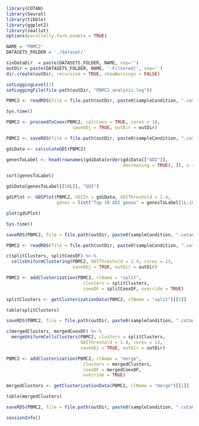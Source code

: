 ```r
library(COTAN)
library(Seurat)
library(tibble)
library(ggplot2)
library(zeallot)
options(parallelly.fork.enable = TRUE)

NAME = 'PBMC2'
DATASETS_FOLDER = './dataset/'

sinDataDir  = paste(DATASETS_FOLDER, NAME, sep='')
outDir = paste(DATASETS_FOLDER, NAME, '-Filtered/', sep='')
dir.create(outDir, recursive = TRUE, showWarnings = FALSE)

setLoggingLevel(2)
setLoggingFile(file.path(outDir, "PBMC2_analysis.log"))
```

```r
PBMC2 <- readRDS(file = file.path(outDir, paste0(sampleCondition, ".cotan.RDS")))
```
```r
Sys.time()

PBMC2 <- proceedToCoex(PBMC2, calcCoex = TRUE, cores = 10,
                         saveObj = TRUE, outDir = outDir)
```

<!-- NOT DONE -->
```r
PBMC2 <- saveRDS(file = file.path(outDir, paste0(sampleCondition, ".cotan.RDS")))
```

```r
gdiData <- calculateGDI(PBMC2)

genesToLabel <- head(rownames(gdiData[order(gdiData[["GDI"]],
                                            decreasing = TRUE), ]), n = 50L)

sort(genesToLabel)
```

```r
gdiData[genesToLabel[[50L]], "GDI"]
```

```r
gdiPlot <- GDIPlot(PBMC2, GDIIn = gdiData, GDIThreshold = 1.4,
                   genes = list("Top 10 GDI genes" = genesToLabel[1L:10L]))

plot(gdiPlot)
```

```r
Sys.time()
```

```r
saveRDS(PBMC2, file = file.path(outDir, paste0(sampleCondition, ".cotan.RDS")))
```

```r
PBMC2 <- readRDS(file = file.path(outDir, paste0(sampleCondition, ".cotan.RDS")))
```

```r
c(splitClusters, splitCoexDF) %<-%
  cellsUniformClustering(PBMC2, GDIThreshold = 1.4, cores = 13,
                         saveObj = TRUE, outDir = outDir)

PBMC2 <- addClusterization(PBMC2, clName = "split",
                             clusters = splitClusters,
                             coexDF = splitCoexDF, override = TRUE)
```

```r
splitClusters <- getClusterizationData(PBMC2, clName = "split")[[1]]

table(splitClusters)
```

```r
saveRDS(PBMC2, file = file.path(outDir, paste0(sampleCondition, ".cotan.RDS")))
```


```r
c(mergedClusters, mergedCoexDF) %<-%
  mergeUniformCellsClusters(PBMC2, clusters = splitClusters,
                            GDIThreshold = 1.4, cores = 13,
                            saveObj = TRUE, outDir = outDir)

PBMC2 <- addClusterization(PBMC2, clName = "merge",
                             clusters = mergedClusters,
                             coexDF = mergedCoexDF,
                             override = TRUE)
```

```r
mergedClusters <- getClusterizationData(PBMC2, clName = "merge")[[1]]

table(mergedClusters)
```


```r
saveRDS(PBMC2, file = file.path(outDir, paste0(sampleCondition, ".cotan.RDS")))
```

```r
sessionInfo()
```